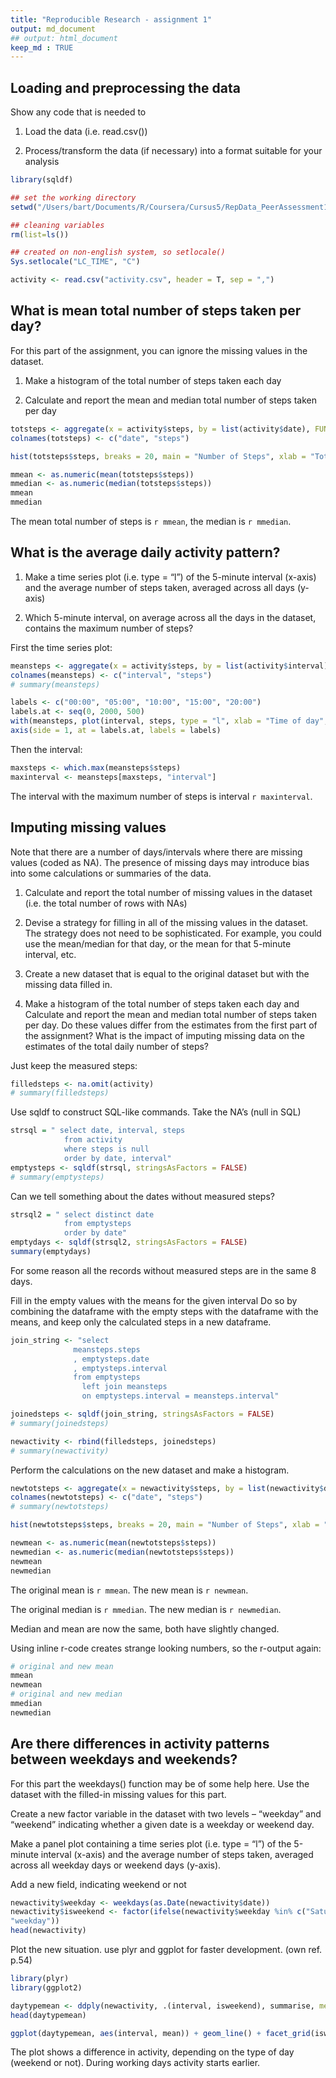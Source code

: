 ```yaml
---
title: "Reproducible Research - assignment 1"
output: md_document
## output: html_document
keep_md : TRUE
---
```


## Loading and preprocessing the data
Show any code that is needed to

1. Load the data (i.e. read.csv())

2. Process/transform the data (if necessary) into a format suitable for your analysis

```r
library(sqldf)

## set the working directory
setwd("/Users/bart/Documents/R/Coursera/Cursus5/RepData_PeerAssessment1")

## cleaning variables
rm(list=ls())

## created on non-english system, so setlocale()
Sys.setlocale("LC_TIME", "C")

activity <- read.csv("activity.csv", header = T, sep = ",")
```

## What is mean total number of steps taken per day?
For this part of the assignment, you can ignore the missing values in the dataset.

1. Make a histogram of the total number of steps taken each day

2. Calculate and report the mean and median total number of steps taken per day

```r
totsteps <- aggregate(x = activity$steps, by = list(activity$date), FUN = "sum", na.rm = T)
colnames(totsteps) <- c("date", "steps")

hist(totsteps$steps, breaks = 20, main = "Number of Steps", xlab = "Total number of steps taken each day", ylab = "Number of Days", col = "steelblue")

mmean <- as.numeric(mean(totsteps$steps))
mmedian <- as.numeric(median(totsteps$steps))
mmean
mmedian
```
The mean total number of steps is `r mmean`, the median is `r mmedian`. 

## What is the average daily activity pattern?

1. Make a time series plot (i.e. type = "l") of the 5-minute interval (x-axis) and the average number of steps taken, averaged across all days (y-axis)

2. Which 5-minute interval, on average across all the days in the dataset, contains the maximum number of steps?

First the time series plot:
```r
meansteps <- aggregate(x = activity$steps, by = list(activity$interval), FUN = "mean", na.rm = T)
colnames(meansteps) <- c("interval", "steps")
# summary(meansteps)

labels <- c("00:00", "05:00", "10:00", "15:00", "20:00")
labels.at <- seq(0, 2000, 500)
with(meansteps, plot(interval, steps, type = "l", xlab = "Time of day", xaxt = "n", ylab = "Number of steps"))
axis(side = 1, at = labels.at, labels = labels)
```

Then the interval:

```r
maxsteps <- which.max(meansteps$steps) 
maxinterval <- meansteps[maxsteps, "interval"]
```

The interval with the maximum number of steps is interval `r maxinterval`.

## Imputing missing values
Note that there are a number of days/intervals where there are missing values (coded as NA). The presence of missing days may introduce bias into some calculations or summaries of the data.

1. Calculate and report the total number of missing values in the dataset (i.e. the total number of rows with NAs)

2. Devise a strategy for filling in all of the missing values in the dataset. The strategy does not need to be sophisticated. For example, you could use the mean/median for that day, or the mean for that 5-minute interval, etc.

3. Create a new dataset that is equal to the original dataset but with the missing data filled in.

4. Make a histogram of the total number of steps taken each day and Calculate and report the mean and median total number of steps taken per day. Do these values differ from the estimates from the first part of the assignment? What is the impact of imputing missing data on the estimates of the total daily number of steps?

Just keep the measured steps:
```r
filledsteps <- na.omit(activity)
# summary(filledsteps)
```

Use sqldf to construct SQL-like commands.
Take the NA's (null in SQL) 
```r
strsql = " select date, interval, steps
            from activity
            where steps is null
            order by date, interval"
emptysteps <- sqldf(strsql, stringsAsFactors = FALSE)
# summary(emptysteps)
```

Can we tell something about the dates without measured steps?
```r
strsql2 = " select distinct date
            from emptysteps
            order by date"
emptydays <- sqldf(strsql2, stringsAsFactors = FALSE)
summary(emptydays)
```
For some reason all the records without measured steps are in the same 8 days.

Fill in the empty values with the means for the given interval
Do so by combining the dataframe with the empty steps with the dataframe with the means,
and keep only the calculated steps in a new dataframe.
```r
join_string <- "select
              meansteps.steps
              , emptysteps.date
              , emptysteps.interval
              from emptysteps
                left join meansteps
                on emptysteps.interval = meansteps.interval"

joinedsteps <- sqldf(join_string, stringsAsFactors = FALSE)
# summary(joinedsteps)

newactivity <- rbind(filledsteps, joinedsteps)
# summary(newactivity)
```

Perform the calculations on the new dataset and make a histogram.
```r
newtotsteps <- aggregate(x = newactivity$steps, by = list(newactivity$date), FUN = "sum", na.rm = T)
colnames(newtotsteps) <- c("date", "steps")
# summary(newtotsteps)

hist(newtotsteps$steps, breaks = 20, main = "Number of Steps", xlab = "Total number of steps taken each day", ylab = "Number of Days", col = "steelblue")

newmean <- as.numeric(mean(newtotsteps$steps))
newmedian <- as.numeric(median(newtotsteps$steps))
newmean
newmedian
```

The original mean is `r mmean`. The new mean is `r newmean`.

The original median is `r mmedian`. The new median is `r newmedian`.

Median and mean are now the same, both have slightly changed.

Using inline r-code creates strange looking numbers, so the r-output again:
```r
# original and new mean
mmean
newmean
# original and new median
mmedian
newmedian
```

## Are there differences in activity patterns between weekdays and weekends?

For this part the weekdays() function may be of some help here. Use the dataset with the filled-in missing values for this part.

Create a new factor variable in the dataset with two levels – “weekday” and “weekend” indicating whether a given date is a weekday or weekend day.

Make a panel plot containing a time series plot (i.e. type = "l") of the 5-minute interval (x-axis) and the average number of steps taken, averaged across all weekday days or weekend days (y-axis). 

Add a new field, indicating weekend or not
```r
newactivity$weekday <- weekdays(as.Date(newactivity$date))
newactivity$isweekend <- factor(ifelse(newactivity$weekday %in% c("Saturday", "Sunday"), "weekend",
"weekday"))
head(newactivity)
```

Plot the new situation.
use plyr and ggplot for faster development.
(own ref. p.54)
```r
library(plyr)
library(ggplot2)

daytypemean <- ddply(newactivity, .(interval, isweekend), summarise, mean = mean(steps))
head(daytypemean)

ggplot(daytypemean, aes(interval, mean)) + geom_line() + facet_grid(isweekend ~ .) + labs(x = "Interval", y = "Steps", title = "Activity by day type")
```

The plot shows a difference in activity, depending on the type of day (weekend or not). During working days activity starts earlier.
